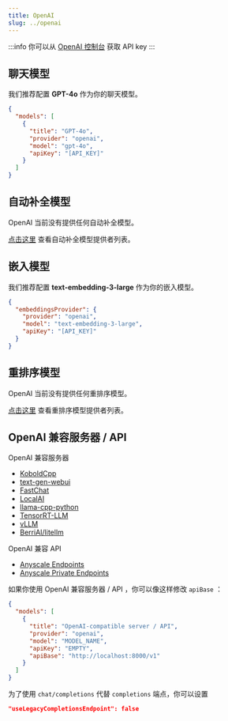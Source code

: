 ```yaml
---
title: OpenAI
slug: ../openai
---
```


:::info
你可以从 [OpenAI 控制台](https://platform.openai.com/account/api-keys) 获取 API key
:::

## 聊天模型

我们推荐配置 **GPT-4o** 作为你的聊天模型。

```json title="config.json"
{
  "models": [
    {
      "title": "GPT-4o",
      "provider": "openai",
      "model": "gpt-4o",
      "apiKey": "[API_KEY]"
    }
  ]
}
```

## 自动补全模型

OpenAI 当前没有提供任何自动补全模型。

[点击这里](../../model-types/autocomplete.md) 查看自动补全模型提供者列表。

## 嵌入模型

我们推荐配置 **text-embedding-3-large** 作为你的嵌入模型。

```json title="config.json"
{
  "embeddingsProvider": {
    "provider": "openai",
    "model": "text-embedding-3-large",
    "apiKey": "[API_KEY]"
  }
}
```

## 重排序模型

OpenAI 当前没有提供任何重排序模型。

[点击这里](../../model-types/reranking.mdx) 查看重排序模型提供者列表。

## OpenAI 兼容服务器 / API

OpenAI 兼容服务器

- [KoboldCpp](https://github.com/lostruins/koboldcpp)
- [text-gen-webui](https://github.com/oobabooga/text-generation-webui/tree/main/extensions/openai#setup--installation)
- [FastChat](https://github.com/lm-sys/FastChat/blob/main/docs/openai_api.md)
- [LocalAI](https://localai.io/basics/getting_started/)
- [llama-cpp-python](https://github.com/abetlen/llama-cpp-python#web-server)
- [TensorRT-LLM](https://github.com/NVIDIA/trt-llm-as-openai-windows?tab=readme-ov-file#examples)
- [vLLM](https://docs.vllm.ai/en/latest/serving/openai_compatible_server.html)
- [BerriAI/litellm](https://github.com/BerriAI/litellm)

OpenAI 兼容 API

- [Anyscale Endpoints](https://github.com/continuedev/deploy-os-code-llm#others)
- [Anyscale Private Endpoints](https://github.com/continuedev/deploy-os-code-llm#anyscale-private-endpoints)

如果你使用 OpenAI 兼容服务器 / API ，你可以像这样修改 `apiBase` ：

```json title="config.json"
{
  "models": [
    {
      "title": "OpenAI-compatible server / API",
      "provider": "openai",
      "model": "MODEL_NAME",
      "apiKey": "EMPTY",
      "apiBase": "http://localhost:8000/v1"
    }
  ]
}
```

为了使用 `chat/completions` 代替 `completions` 端点，你可以设置

```json
"useLegacyCompletionsEndpoint": false
```
